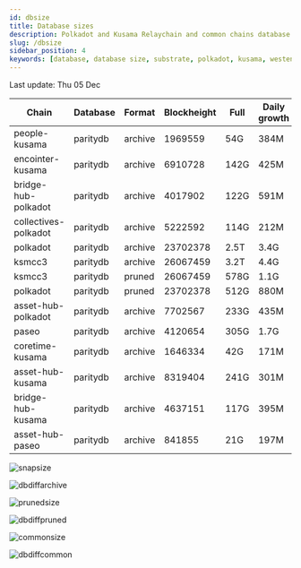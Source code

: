 ```yaml
---
id: dbsize
title: Database sizes
description: Polkadot and Kusama Relaychain and common chains database sizes
slug: /dbsize
sidebar_position: 4
keywords: [database, database size, substrate, polkadot, kusama, westend]
---
```



Last update: Thu 05 Dec

| Chain    | Database   | Format | Blockheight | Full         | Daily growth |
| ------------------------| ----------- | -------- | ------- | ---------- | ----- | 
| people-kusama | paritydb | archive | 1969559 | 54G | 384M |
| encointer-kusama | paritydb | archive | 6910728 | 142G | 425M |
| bridge-hub-polkadot | paritydb | archive | 4017902 | 122G | 591M |
| collectives-polkadot | paritydb | archive | 5222592 | 114G | 212M |
| polkadot | paritydb | archive | 23702378 | 2.5T | 3.4G |
| ksmcc3 | paritydb | archive | 26067459 | 3.2T | 4.4G |
| ksmcc3 | paritydb | pruned | 26067459 | 578G | 1.1G |
| polkadot | paritydb | pruned | 23702378 | 512G | 880M |
| asset-hub-polkadot | paritydb | archive | 7702567 | 233G | 435M |
| paseo | paritydb | archive | 4120654 | 305G | 1.7G |
| coretime-kusama | paritydb | archive | 1646334 | 42G | 171M |
| asset-hub-kusama | paritydb | archive | 8319404 | 241G | 301M |
| bridge-hub-kusama | paritydb | archive | 4637151 | 117G | 395M |
| asset-hub-paseo | paritydb | archive | 841855 | 21G | 197M |

![snapsize](/img/archivesize.png)

![dbdiffarchive](/img/dbdiffrelay.png)

![prunedsize](/img/prunedsize.png)

![dbdiffpruned](/img/dbdiffpruned.png)

![commonsize](/img/commonsize.png)

![dbdiffcommon](/img/dbdiffcommon.png)
